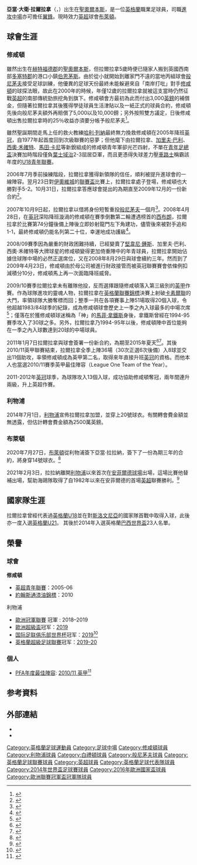 {{noteTA
|G1=football|G2=EPL|G3=liverpoolfc
|T=zh-hans:亚当·拉拉纳;zh-hk:阿當·拉爾拉拿;zh-tw:亞當·拉拉納;
|1=zh-hans:莱·提希尔;zh-hk:拿鐵斯;zh-tw:萊提希爾;
|2=zh-hans:兰伯特;zh-hk:林拔;zh-tw:蘭伯特;
|3=zh-hans:拉拉纳;zh-hk:拉爾拉拿;zh-tw:拉拉納;
}}
{{Football player infobox
|          playername = 亞當·拉爾拉拿<br />''Adam Lallana''
|               image = Adam_Lallana_in_Bangkok_(19721313015).jpg
|       image_size =
| fullname            = Adam David Lallana<ref name=Hugman2010-11>{{cite book |editor-first=Barry J. |editor-last=Hugman |title=The PFA Footballers' Who's Who 2010–11 |year=2010 |publisher=Mainstream Publishing |location=Edinburgh |isbn=9-781845-966010 |page=243}}</ref>
| birth_date          = {{birth date and age|1988|5|10|df=y}}<ref name=Hugman2010-11/>
| birth_place         = {{flagicon|ENG}} [[英格蘭|英格蘭]][[聖奧爾本斯|聖奧爾本斯]]
| height              = {{height|m=1.72|precision=0}}<ref>{{cite web|author=20 Adam Lallana |url=http://www.liverpoolfc.com/team/first-team/player/adam-lallana |title=Adam Lallana player profile |publisher=Liverpool F.C |accessdate=1 November 2014}}</ref>
|         currentclub = [[布萊頓足球俱樂部|布萊頓]]
|            position = [[中場|進攻中場]]
|          clubnumber = 14
| youthyears1         = {{0|0000}}–2000
| youthclubs1         = [[伯恩茅斯足球俱乐部|伯恩茅斯]]
| youthyears2         = 2000–2006
| youthclubs2         = [[南安普顿足球俱乐部|南安普顿]]
| years1              = 2006–2014
| clubs1              = [[南安普顿足球俱乐部|南安普顿]]
| caps1               = 235
| goals1              = 48
| years2              = 2007
| clubs2              = → [[伯恩茅斯足球俱乐部|伯恩茅斯]]
| caps2               = 3
| goals2              = 0
| years3              = 2014–2020
| clubs3              = [[利物浦足球俱乐部|利物浦]]
| caps3               = 128
| goals3              = 18
| years4              = 2020–
| clubs4              = [[布萊頓足球俱樂部|布萊頓]]
| caps4               = 46
| goals4              = 1
| nationalyears1      = 2006
| nationalteam1       = [[英格蘭18歲以下足球代表隊|英格蘭U18]]
| nationalcaps1       = 2
| nationalgoals1      = 1
| nationalyears2      = 2006
| nationalteam2       = [[英格蘭19歲以下足球代表隊|英格蘭U19]]
| nationalcaps2       = 2
| nationalgoals2      = 0
| nationalyears3      = 2008
| nationalteam3       = [[英格蘭21歲以下足球代表隊|英格蘭U21]]
| nationalcaps3       = 1
| nationalgoals3      = 0
| nationalyears4      = 2013–
| nationalteam4       = [[英格蘭足球代表隊|英格蘭]]
| nationalcaps4       = 34
| nationalgoals4      = 3
|            pcupdate = 2021年12月29日 
|            ntupdate = 2018年3月31日
}}
{{中文譯名
| english    = '''Lallana'''
| taiwan     = 拉拉納
| putonghua  = 
| cantonese  = 拉爾拉拿<br />拉蘭拿
|}}
'''亞當·大衛·拉爾拉拿'''（{{lang-en|'''Adam David Lallana'''}}，{{bd|1988年|5月10日|catIdx=Lallana, Adam}}）出生在[[聖奧爾本斯|聖奧爾本斯]]，是一位[[英格蘭|英格蘭]]職業足球員，司職[[中場|進攻中場]]亦可擔任[[翼鋒|翼鋒]]。現時效力[[英超|英超]]球會[[布萊頓足球俱樂部|布萊頓]]。

==球會生涯==
===修咸頓===
雖然出生在[[赫特福德郡|赫特福德郡]]的[[聖奧爾本斯|聖奧爾本斯]]，但拉爾拉拿5歲時便已隨家人搬到英國西南部[[多塞特郡|多塞特郡]]的港口小鎮[[伯恩茅斯|伯恩茅斯]]。由於從小就開始到離家門不遠的當地丙組球會[[般尼茅夫足球會|般尼茅夫]]接受足球訓練，他優異的足球天份最終未能躲避來自「南岸打吡」對手[[南安普顿足球俱乐部|修咸頓]]的球探法眼，故此在2000年的時候，年僅12歲的拉爾拉拿就被這支當時仍然征戰[[英超|英超]]的南部傳統勁旅挖角到旗下。修咸頓會方最初為此而付出3,000[[英鎊|英鎊]]的補償金，但隨著拉爾拉拿其後獲得學徒球員生活津貼以及一紙正式的球員合約，修咸頓先後向般尼茅夫額外再賠償了5,000以及10,000鎊；另外按照雙方議定，日後修咸頓出售拉爾拉拿時的25％收益亦須要分帳予般尼茅夫<ref>{{cite web | title=Bank on Adam| work= Bournemouth Echo| url=http://www.bournemouthecho.co.uk/sport/3966295.BANK_ON_ADAM/|date= 11 December 2008}}</ref>。

雖然聖誕期間走馬上任的救火教練[[哈利·列納|哈利·列納]]最終無力挽救修咸頓在2005年降班[[英冠|英冠]]，自1977年起首度回到次級聯賽的惡夢；但他麾下由拉爾拉拿、[[加里夫·巴利|加里夫·巴利]]、[[西奧·禾確特|西奧·禾確特]]、[[馬田·卡尼|馬田·卡尼]]等新銳組成的修咸頓青年軍卻光芒四射，不單在[[英格蘭足總青年盃|青年足總盃]]決賽加時階段僅負[[葉士域治足球會|葉士域治]]2-3屈居亞軍，而且更憑得失球差力壓[[車路士|車路士]]稱霸該年度的[[英格蘭足球青年聯賽|U18青年聯賽]]。

2006年7月季前操練階段，拉爾拉拿獲得新領隊{{Link-en|佐治·貝利|George Burley}}的信任，順利被提升進球會的一線陣容。翌月23日對[[伊奧維城足球會|伊奧維城]]的[[英格蘭聯賽盃|聯賽盃]]比賽上，拉爾拉拿處子登場，修咸頓也大勝對手5-2。10月31日，拉爾拉拿答應球會提出的為期直至2009年12月的一份新合約<ref>{{cite web| title=Lallana signs new deal| work=www.saintsfc.co.uk| url=http://www.saintsfc.co.uk/news/?page_id=7672| date=31 October 2006| access-date=2010-11-15| archive-url=https://web.archive.org/web/20070929091417/http://www.saintsfc.co.uk/news/?page_id=7672| archive-date=2007-09-29| dead-url=yes}}</ref>。

2007年10月9日起，拉爾拉拿以借將身份短暫重投[[般尼茅夫足球會|般尼茅夫]]一個月<ref>{{cite web| title=Lallana on loan| work=www.saintsfc.co.uk| url=http://www.saintsfc.co.uk/news/?page_id=9101| date=9 October 2007| access-date=2010-11-15| archive-url=https://web.archive.org/web/20140104211104/http://www.saintsfc.co.uk/news/?page_id=9101| archive-date=2014-01-04| dead-url=yes}}</ref>。2008年4月28日，在[[英冠|英冠]]深陷降班漩渦的修咸頓在賽季倒數第二輪遭遇榜首的[[西布罗姆维奇足球俱乐部|西布朗]]，拉爾拉拿於比賽第74分鐘後備上陣後立即妙射龍門左下角建功，儘管後來被對手追和1-1，最終修咸頓仍能名列第二十位，幸運地成功護級<ref>{{cite web |url=http://news.bbc.co.uk/sport1/hi/football/eng_div_1/7356066.stm |title=West Brom 1–1 Southampton |publisher=[[BBC_Sport|BBC Sport]] |date=28 April 2008}}</ref>。

2008/09賽季因為嚴重的財政困難持續，已經變賣了[[堅韋尼·鍾斯|堅韋尼·鍾斯]]、加里夫·巴利、西奧·禾確特等大牌球星的修咸頓變得更加倚重陣中的年青球員，拉爾拉拿開始佔據住球隊中場的必然正選席位，又在2008年8月29日與球會續約三年。然而到了2009年4月23日，修咸頓由於母公司被進行財政接管而被英冠聯賽賽會依條例扣減積分10分，修咸頓馬上再一次面臨降班威脅。

2009/10賽季拉爾拉拿未有離隊他投，反而選擇跟隨修咸頓落入第三級別的[[英甲|英甲]]作賽。作為球隊進攻的靈魂人物，拉爾拉拿在[[英格蘭聯賽錦標|英格蘭聯賽錦標]]決賽上射破[[卡莱尔联足球俱乐部|卡素爾聯]]的大門，率領球隊{{tsl|en|2010 Football League Trophy Final||4-1}}大勝奪標而回；整季一共在各項賽事上陣51場取得20個入球，令他超越1983/84球季{{Link-en|大衛·岩士唐|David Armstrong (footballer born 1954)}}的紀錄，成為修咸頓球會歷史上一季之內入球最多的中場次席<ref>{{cite news|url=http://www.saintsfc.co.uk/page/NewsDetail/0,,10280~2048713,00.html|title=Lallana Doubles Up|date=11 May 2010|publisher=Southampton FC|accessdate=11 May 2010|archive-url=https://web.archive.org/web/20100513075949/http://www.saintsfc.co.uk/page/NewsDetail/0,,10280~2048713,00.html|archive-date=2010-05-13|dead-url=yes}}</ref>；僅落在於獲修咸頓球迷稱為「神」的[[馬菲·拿鐵斯|馬菲·拿鐵斯]]身後，拿鐵斯曾經在1994-95賽季攻入了30球之多。另外，拉爾拉拿乃1994-95年以後，修咸頓陣中首位能夠在一季之內入球數達到20球的中場球員。

2011年1月7日拉爾拉拿與球會簽署一份新合約，為期至2015年夏天<ref>{{cite web|title=Midfielder Signs Long Term Deal|url=http://www.saintsfc.co.uk/page/NewsDetail/0,,10280~2261409,00.html|publisher=Southampton FC|accessdate=8 January 2011|date=7 January 2011|archive-url=https://web.archive.org/web/20110110233558/http://www.saintsfc.co.uk/page/NewsDetail/0%2C%2C10280~2261409%2C00.html|archive-date=2011-01-10|dead-url=yes}}</ref><ref>{{cite web |last=Leitch |first=Adam |title=Lallana signs new Saints deal |url=http://www.dailyecho.co.uk/sport/8778862.Lallana_signs_new_Saints_deal/ |publisher=Southern Daily Echo |accessdate=8 January 2011 |date=7 January 2011 |archive-date=2012-10-18 |archive-url=https://web.archive.org/web/20121018171230/http://www.dailyecho.co.uk/sport/8778862.Lallana_signs_new_Saints_deal/ |dead-url=no }}</ref>。其後2010/11英甲聯賽結束，拉爾拉拿全季上陣36場（30次正選6次後備）入8球並交出11個助攻，率領修咸頓成為英甲第二名，取得來年直接升班[[英格蘭足球冠軍聯賽|英冠]]的資格。而他本人也當選2010/11賽季英甲最佳陣容（League One Team of the Year）。

2011-2012年[[英冠|英冠]]球季，為球隊攻入13個入球，成功協助修咸頓奪冠，兩年間連升兩級，升上英超作賽。

===利物浦===
2014年7月1日，[[利物浦足球俱乐部|利物浦]]宣佈拉爾拉拿加盟，並穿上20號球衣。有關轉會費金額並無透露，但估計轉會費金額為2500萬英鎊。

===布萊頓===
2020年7月27日，[[布萊頓足球俱樂部|布萊頓]]從利物浦簽下亞當·拉拉納，簽下了一份為期三年的合約，將身穿14號球衣。<ref>{{cite news |url=https://www.skysports.com/football/news/11741/12037554/adam-lallana-brighton-sign-midfielder-from-liverpool |title=Adam Lallana: Brighton sign midfielder from Liverpool|publisher=Sky Sports |date=2020-07-28|access-date=2021-12-31}}</ref>

2021年2月3日，拉拉納離開[[利物浦足球俱乐部|利物浦]]以來首次在[[安菲爾德球場|安菲爾德球場]]出場，這場比賽他替補出場，幫助海鷗隊取得了自1982年以來在安菲爾德的首場[[英超|英超]]聯賽勝利。<ref>{{cite news |url=https://www.bbc.com/sport/football/55820950 |title=Liverpool 0-1 Brighton & Hove Albion: Steven Alzate scores in shock win|publisher=BBC Sport |date=2021-02-03|access-date=2021-02-03}}</ref>

==國家隊生涯==
拉爾拉拿曾經代表過[[英格蘭18歲以下足球代表隊|英格蘭U18]]並在對[[斯洛文尼亞國家足球隊|斯洛文尼亞]]的國家隊首戰中取得入球，此後亦一度入選[[英格蘭21歲以下足球代表隊|英格蘭U21]]。
其後於2014年入選英格蘭[[2014年世界盃足球賽|巴西世界盃]]23人名單。

==榮譽==
===球會===
'''修咸頓'''
*[[英格蘭足球青年聯賽|英超青年聯賽]]：2005-06
*[[英格蘭聯賽錦標|約翰斯通漆油錦標]]：2010

;利物浦
* [[歐洲冠軍聯賽|歐洲冠軍聯賽]] 冠軍 : 2018–2019
* [[歐洲超級盃|歐洲超級盃]]冠军：[[2019年歐洲超級盃|2019]]
* [[国际足联俱乐部世界杯|国际足联俱乐部世界杯]]冠军：[[2019年国际足联俱乐部世界杯|2019]]<ref>{{cite news |url=https://www.fifa.com/clubworldcup/news/firmino-writes-liverpool-into-club-world-cup-history |title=Firmino writes Liverpool into Club World Cup history |publisher=FIFA |date=21 December 2019 |accessdate=21 December 2019 |language=en |archive-date=2020-06-08 |archive-url=https://web.archive.org/web/20200608042146/https://www.fifa.com/clubworldcup/news/firmino-writes-liverpool-into-club-world-cup-history |dead-url=no }}</ref>
* [[英格蘭超級足球聯賽|英格蘭超級足球聯賽]]冠军：[[2019年至2020年英格蘭足球超級聯賽|2019-20]]

===個人===
*[[PFA年度最佳陣容|PFA年度最佳陣容]]: [[2010年至2011年英格蘭足球甲級聯賽|2010/11 英甲]]<ref>{{cite news|url=http://www.givemefootball.com/league-one/pfa-divisional-awards-npower-league-one|title=PFA Divisional Awards: Npower League One|date=17 April 2010|publisher=Professional Footballers Association|accessdate=18 April 2011|deadurl=yes|archiveurl=https://web.archive.org/web/20110421072249/http://www.givemefootball.com/league-one/pfa-divisional-awards-npower-league-one|archivedate=2011-04-21}}</ref>

==参考資料==
{{reflist}}

==外部連結==
*{{en}}{{Soccerbase|id=44463|name=阿當·拉爾拉拿}}
* {{Soccerway}}

{{白禮頓球員名單}}
{{2014年世界盃足球賽英格蘭參賽名單}}
{{2016年歐洲國家盃英格蘭參賽名單}}
{{英格蘭年度球員}}
{{2010/11年英甲PFA年度最佳陣容}}
{{2011/12年英冠PFA年度最佳陣容}}
{{2013-2014年英超PFA年度最佳陣容}}
{{英格蘭足球聯賽頒獎禮十週年最佳陣容}}

{{DEFAULTSORT:Lallana, Adam}}
[[Category:英格蘭足球運動員|Category:英格蘭足球運動員]]
[[Category:足球中場|Category:足球中場]]
[[Category:修咸頓球員|Category:修咸頓球員]]
[[Category:利物浦球員|Category:利物浦球員]]
[[Category:白禮頓球員|Category:白禮頓球員]]
[[Category:般尼茅夫球員|Category:般尼茅夫球員]]
[[Category:英格蘭足球聯賽球員|Category:英格蘭足球聯賽球員]]
[[Category:英超球員|Category:英超球員]]
[[Category:英格蘭足球代表隊球員|Category:英格蘭足球代表隊球員]]
[[Category:2014年世界盃足球賽球員|Category:2014年世界盃足球賽球員]]
[[Category:2016年歐洲國家盃球員|Category:2016年歐洲國家盃球員]]
[[Category:歐洲聯賽冠軍盃冠軍隊球員|Category:歐洲聯賽冠軍盃冠軍隊球員]]